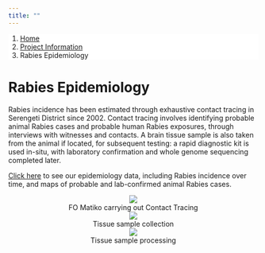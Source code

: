 ```yaml
---
title: ""
---
```


<ol class="breadcrumb" style="background-color:white;">
  <li class="breadcrumb-item"><a href="index.html">Home</a></li>
  <li class="breadcrumb-item"><a href="about_overview.html">Project Information</a></li>
  <li class="breadcrumb-item active">Rabies Epidemiology</li>
</ol>

# Rabies Epidemiology  
  
Rabies incidence has been estimated through exhaustive contact tracing in Serengeti District since 2002. Contact tracing involves identifying probable animal Rabies cases and probable human Rabies exposures, through interviews with witnesses and contacts. A brain tissue sample is also taken from the animal if located, for subsequent testing: a rapid diagnostic kit is used in-situ, with laboratory confirmation and whole genome sequencing completed later.  
  
[Click here](data_epi.html) to see our epidemiology data, including Rabies incidence over time, and maps of probable and lab-confirmed animal Rabies cases.  
  
<center>
<div class="gallery_3">
  <img src="img/epi_1.png" />
  <div class="caption">FO Matiko carrying out Contact Tracing</div>
</div>
<div class="gallery_3">
  <img src="img/epi_2.png" />
  <div class="caption">Tissue sample collection</div>
</div>
<div class="gallery_3">  
  <img src="img/epi_3.png" />
  <div class="caption">Tissue sample processing</div>
</div>
</center>
